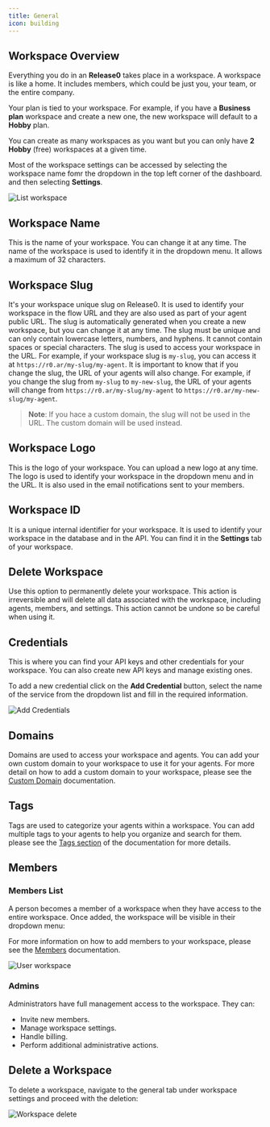 ```yaml
---
title: General
icon: building
---
```


## Workspace Overview

Everything you do in an **Release0** takes place in a workspace. A workspace is like a home. It includes members, which could be just you, your team, or the entire company.

Your plan is tied to your workspace. For example, if you have a **Business plan** workspace and create a new one, the new workspace will default to a **Hobby** plan.

You can create as many workspaces as you want but you can only have  **2 Hobby** (free) workspaces at a given time.

Most of the workspace settings can be accessed by selecting the workspace name  fomr the dropdown in the top left corner of the dashboard. and then selecting **Settings**.

<Frame style={{ maxWidth: '800px' }}>
  <img src="/images/workspace/list-workspace.png" alt="List workspace" />
</Frame>

## Workspace Name

This is the name of your workspace. You can change it at any time. The name of the workspace is used to identify it in the dropdown menu. It allows a maximum of 32 characters.

## Workspace Slug

It's your workspace unique slug on Release0. It is used to identify your workspace in the flow URL and they are also used as part of your agent public URL. The slug is automatically generated when you create a new workspace, but you can change it at any time.
The slug must be unique and can only contain lowercase letters, numbers, and hyphens. It cannot contain spaces or special characters.
The slug is used to access your workspace in the URL. For example, if your workspace slug is `my-slug`, you can access it at `https://r0.ar/my-slug/my-agent`.
It is important to know that if you change the slug, the URL of your agents will also change. For example, if you change the slug from `my-slug` to `my-new-slug`, the URL of your agents will change from `https://r0.ar/my-slug/my-agent` to `https://r0.ar/my-new-slug/my-agent`.

> **Note**: If you hace a custom domain, the slug will not be used in the URL. The custom domain will be used instead.


## Workspace Logo

This is the logo of your workspace. You can upload a new logo at any time. The logo is used to identify your workspace in the dropdown menu and in the URL. It is also used in the email notifications sent to your members.

## Workspace ID

It is a unique internal identifier for your workspace. It is used to identify your workspace in the database and in the API. You can find it in the **Settings** tab of your workspace.

## Delete Workspace

Use this option to permanently delete your workspace. This action is irreversible and will delete all data associated with the workspace, including agents, members, and settings. This action cannot be undone so be careful when using it.


## Credentials

This is where you can find your API keys and other credentials for your workspace. You can also create new API keys and manage existing ones.

To add a new credential click on the **Add Credential** button, select the name of the service from the dropdown list and fill in the required information.

<Frame style={{ maxWidth: '800px' }}>
  <img src="/images/workspace/add-credentials.png" alt="Add Credentials" />
</Frame>

## Domains

Domains are used to access your workspace and agents. You can add your own custom domain to your workspace to use it for your agents.
For more detail on how to add a custom domain to your workspace, please see the [Custom Domain](/workspace/customDomains) documentation.

## Tags

Tags are used to categorize your agents within a workspace. You can add multiple tags to your agents to help you organize and search for them. please see the [Tags section](/workspace/tags) of the documentation for more details.

## Members

### Members List

A person becomes a member of a workspace when they have access to the entire workspace. Once added, the workspace will be visible in their dropdown menu:

For more information on how to add members to your workspace, please see the [Members](/workspace/add-members-and-guests) documentation.

<Frame style={{ maxWidth: '800px' }}>
  <img src="/images/workspace/user-workspace.png" alt="User workspace" />
</Frame>

### Admins

Administrators have full management access to the workspace. They can:
- Invite new members.
- Manage workspace settings.
- Handle billing.
- Perform additional administrative actions.

## Delete a Workspace

To delete a workspace, navigate to the general tab under workspace settings and proceed with the deletion:

<Frame style={{ maxWidth: '800px' }}>
  <img src="/images/workspace/workspace-delete.png" alt="Workspace delete" />
</Frame>